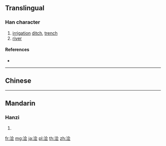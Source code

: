 {{also|澮}}
==Translingual==

===Han character===
{{Han char|rn=85|rad=水|as=06|sn=9|four=|canj=EOMI|ids=⿰氵会}}

# [[irrigation]] [[ditch]], [[trench]]
# [[river]]

====References====
* {{Han ref|kx=0623.171|hdz=31612.040|uh=6D4D|ud=27981}}

----

==Chinese==
{{zh-see|澮}}

----

==Mandarin==

===Hanzi===
{{cmn-hanzi|tra=澮|pin=[[kuài]] ([[kuai4]])|wg=k'uai<sup>4</sup>}}

# {{defn|lang=cmn|sort=水06}}

[[fr:浍]]
[[mg:浍]]
[[ja:浍]]
[[pl:浍]]
[[th:浍]]
[[zh:浍]]